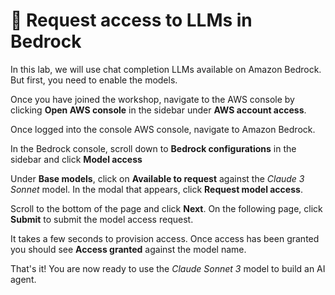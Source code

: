 
# 👐 Request access to LLMs in Bedrock 

In this lab, we will use chat completion LLMs available on Amazon Bedrock. But first, you need to enable the models.

Once you have joined the workshop, navigate to the AWS console by clicking **Open AWS console** in the sidebar under **AWS account access**.

<Screenshot url="https://us-west-2.console.aws.amazon.com/event/dashboard/" src="img/screenshots/30-aws/2-bedrock/1-nav-console.png" alt="Navigate to AWS Console" />

Once logged into the console AWS console, navigate to Amazon Bedrock.

<Screenshot url="https://us-west-2.console.aws.amazon.com/console/home/" src="img/screenshots/30-aws/2-bedrock/2-nav-bedrock.png" alt="Navigate to Bedrock" />

In the Bedrock console, scroll down to **Bedrock configurations** in the sidebar and click **Model access**

<Screenshot url="https://us-west-2.console.aws.amazon.com/bedrock/home/" src="img/screenshots/30-aws/2-bedrock/3-model-access.png" alt="Get model access" />

Under **Base models**, click on **Available to request** against the _Claude 3 Sonnet_ model. In the modal that appears, click **Request model access**.

<Screenshot url="https://us-west-2.console.aws.amazon.com/bedrock/home/" src="img/screenshots/30-aws/2-bedrock/4-enable-model.png" alt="Enable model" />

Scroll to the bottom of the page and click **Next**. On the following page, click **Submit** to submit the model access request. 

It takes a few seconds to provision access. Once access has been granted you should see **Access granted** against the model name.

<Screenshot url="https://us-west-2.console.aws.amazon.com/bedrock/home/" src="img/screenshots/30-aws/2-bedrock/5-access-granted.png" alt="Access granted" />

That's it! You are now ready to use the _Claude Sonnet 3_ model to build an AI agent.